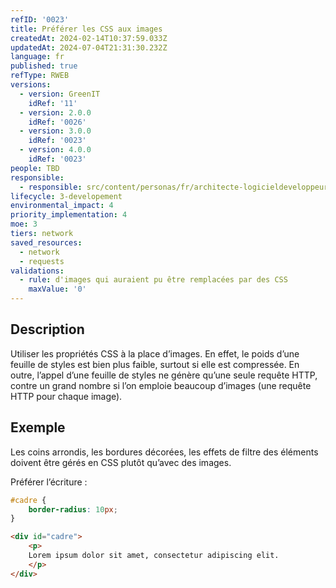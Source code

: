 ```yaml
---
refID: '0023'
title: Préférer les CSS aux images
createdAt: 2024-02-14T10:37:59.033Z
updatedAt: 2024-07-04T21:31:30.232Z
language: fr
published: true
refType: RWEB
versions:
  - version: GreenIT
    idRef: '11'
  - version: 2.0.0
    idRef: '0026'
  - version: 3.0.0
    idRef: '0023'
  - version: 4.0.0
    idRef: '0023'
people: TBD
responsible:
  - responsible: src/content/personas/fr/architecte-logicieldeveloppeur.mdx
lifecycle: 3-developement
environmental_impact: 4
priority_implementation: 4
moe: 3
tiers: network
saved_resources:
  - network
  - requests
validations:
  - rule: d'images qui auraient pu être remplacées par des CSS
    maxValue: '0'
---
```


## Description

Utiliser les propriétés CSS à la place d’images. En effet, le poids d’une feuille de styles est bien plus faible,
surtout si elle est compressée. En outre, l’appel d’une feuille de styles ne génère qu’une seule requête HTTP,
contre un grand nombre si l’on emploie beaucoup d’images
(une requête HTTP pour chaque image).

## Exemple

Les coins arrondis, les bordures décorées, les effets de filtre des éléments doivent être gérés en CSS plutôt qu’avec des images.

Préférer l’écriture :

```css
#cadre {
    border-radius: 10px;
}
```

```html
<div id="cadre">
    <p>
    Lorem ipsum dolor sit amet, consectetur adipiscing elit.
    </p>
</div>
```

